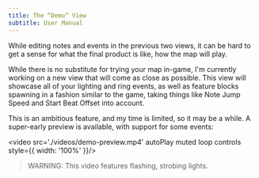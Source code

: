```yaml
---
title: The “Demo” View
subtitle: User Manual
---
```


While editing notes and events in the previous two views, it can be hard to get a sense for what the final product is like, how the map will play.

While there is no substitute for trying your map in-game, I'm currently working on a new view that will come as close as possible. This view will showcase all of your lighting and ring events, as well as feature blocks spawning in a fashion similar to the game, taking things like Note Jump Speed and Start Beat Offset into account.

This is an ambitious feature, and my time is limited, so it may be a while. A super-early preview is available, with support for some events:

<video src='./videos/demo-preview.mp4' autoPlay muted loop controls style={{ width: '100%' }}/>

> WARNING: This video features flashing, strobing lights.
